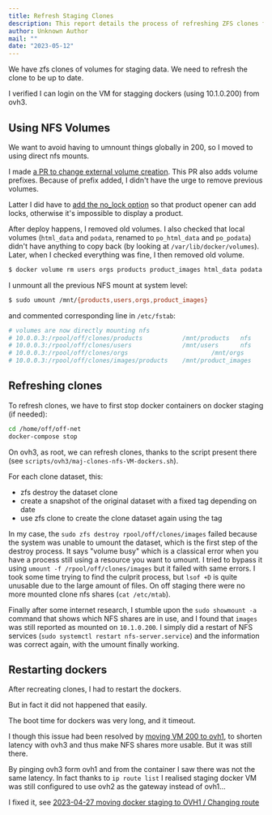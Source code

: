 ```yaml
---
title: Refresh Staging Clones
description: This report details the process of refreshing ZFS clones for staging data, including the transition to NFS mounts, refreshing clones on ovh3, and troubleshooting issues related to NFS shares and network configuration. It also covers restarting Docker containers after clone refresh.
author: Unknown Author
mail: ""
date: "2023-05-12"
---
```


We have zfs clones of volumes for staging data. We need to refresh the clone to be up to date.

I verified I can login on the VM for stagging dockers (using 10.1.0.200) from ovh3.

## Using NFS Volumes

We want to avoid having to umnount things globally in 200, so I moved to using direct nfs mounts.

I made [a PR to change external volume creation](https://github.com/openfoodfacts/openfoodfacts-server/pull/8422). This PR also adds volume prefixes.
Because of prefix added, I didn't have the urge to remove previous volumes.

Latter I did have to [add the no_lock option](https://github.com/openfoodfacts/openfoodfacts-server/pull/8443) so that product opener can add locks, otherwise it's impossible to display a product.

After deploy happens, I removed old volumes. I also checked that local volumes (`html_data` and `podata`, renamed to `po_html_data` and `po_podata`) didn't have anything to copy back (by looking at `/var/lib/docker/volumes`).
Later, when I checked everything was fine, I then removed old volume.

```bash
$ docker volume rm users orgs products product_images html_data podata
```

I unmount all the previous NFS mount at system level:

```bash
$ sudo umount /mnt/{products,users,orgs,product_images}
```

and commented corresponding line in `/etc/fstab`:

```ini
# volumes are now directly mounting nfs
# 10.0.0.3:/rpool/off/clones/products           /mnt/products   nfs     rw      0 0
# 10.0.0.3:/rpool/off/clones/users              /mnt/users      nfs     rw      0 0
# 10.0.0.3:/rpool/off/clones/orgs                       /mnt/orgs       nfs     rw      0 0
# 10.0.0.3:/rpool/off/clones/images/products    /mnt/product_images     nfs     rw      0 0
```

## Refreshing clones

To refresh clones, we have to first stop docker containers on docker staging (if needed):

```bash
cd /home/off/off-net
docker-compose stop
```

On ovh3, as root, we can refresh clones, thanks to the script present there (see `scripts/ovh3/maj-clones-nfs-VM-dockers.sh`).

For each clone dataset, this:

- zfs destroy the dataset clone
- create a snapshot of the original dataset with a fixed tag depending on date
- use zfs clone to create the clone dataset again using the tag

In my case, the `sudo zfs destroy rpool/off/clones/images` failed because the system was unable to umount the dataset, which is the first step of the destroy process.
It says "volume busy" which is a classical error when you have a process still using a resource you want to umount.
I tried to bypass it using `umount -f /rpool/off/clones/images` but it failed with same errors.
I took some time trying to find the culprit process, but `lsof +D` is quite unusable due to the large amount of files.
On off staging there were no more mounted clone nfs shares (`cat /etc/mtab`).

Finally after some internet research, I stumble upon the `sudo showmount -a` command that shows which NFS shares are in use, and I found that `images` was still reported as mounted on `10.1.0.200`.
I simply did a restart of NFS services (`sudo systemctl restart nfs-server.service`) and the information was correct again, with the umount finally working.

## Restarting dockers

After recreating clones, I had to restart the dockers.

But in fact it did not happened that easily.

The boot time for dockers was very long, and it timeout.

I though this issue had been resolved by [moving VM 200 to ovh1](), to shorten latency with ovh3 and thus make NFS shares more usable. But it was still there.

By pinging ovh3 form ovh1 and from the container I saw there was not the same latency. In fact thanks to `ip route list` I realised staging docker VM was still configured to use ovh2 as the gateway instead of ovh1…

I fixed it, see [2023-04-27 moving docker staging to OVH1 / Changing route](/docs/Infra/reports/2023/2023-04-27-moving-docker-stagging-to-ovh1#changing-route)
